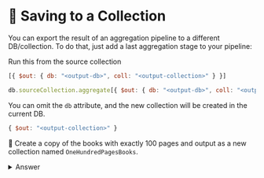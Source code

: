 
# 🦸 Saving to a Collection

You can export the result of an aggregation pipeline to a different DB/collection. To do that, just add a last aggregation stage to your pipeline:

<Tabs groupId="aggregations">
<TabItem value="atlas" label="Atlas UI">

Run this from the source collection

```js
[{ $out: { db: "<output-db>", coll: "<output-collection>" } }]
```

</TabItem>

<TabItem value="mongodb-shell" label="MongoDB Shell">

```js
db.sourceCollection.aggregate[{ $out: { db: "<output-db>", coll: "<output-collection>" } }]
```

</TabItem>
</Tabs>



You can omit the `db` attribute, and the new collection will be created in the current DB.

```js
{ $out: "<output-collection>" }
```

👐 Create a copy of the books with exactly 100 pages and output as a new collection named `OneHundredPagesBooks`.

<details>
<summary>Answer</summary>
<div>

<Tabs groupId="aggregations">
<TabItem value="atlas" label="Atlas UI">

```js
[
    {$match: {pages: 100}},
    {$out: "OneHundredPagesBooks"}
]
```

</TabItem>

<TabItem value="mongodb-shell" label="MongoDB Shell">

```js
let oneHundredPagesBooks = {$match: {pages: 100}};
let saveToNewCollection = {$out: "OneHundredPagesBooks"}

db.books.aggregate([
    oneHundredPagesBooks,
    saveToNewCollection
]);
```

</TabItem>
</Tabs>



After running this, we should see a new collection with:

```js
show collections
```
</div>
</details>
